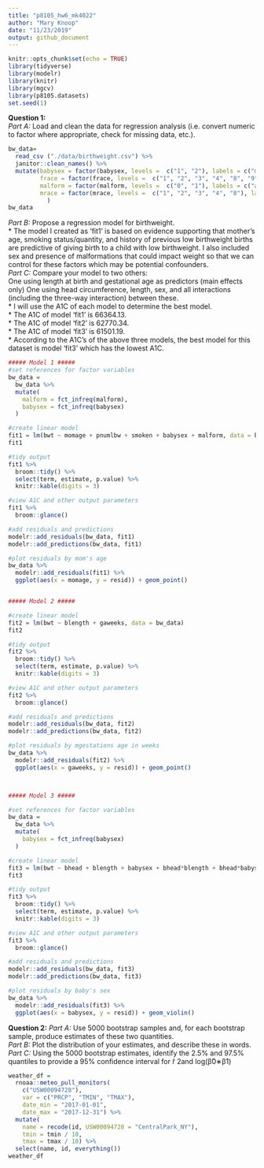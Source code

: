 ```yaml
---
title: "p8105_hw6_mk4022"
author: "Mary Knoop"
date: "11/23/2019"
output: github_document
---
```


```r
knitr::opts_chunk$set(echo = TRUE)
library(tidyverse)
library(modelr)
library(knitr)
library(mgcv)
library(p8105.datasets)
set.seed(1)
```


**Question 1:**   
*Part A:*  Load and clean the data for regression analysis (i.e. convert numeric to factor where appropriate, check for missing data, etc.).
```r
bw_data=
  read_csv ("./data/birthweight.csv") %>% 
  janitor::clean_names() %>%
  mutate(babysex = factor(babysex, levels =  c("1", "2"), labels = c("male", "female")),
         frace = factor(frace, levels =  c("1", "2", "3", "4", "8", "9"), labels = c("white", "black", "asian", "puerto rican", "other", "unknown")),
         malform = factor(malform, levels =  c("0", "1"), labels = c("absent", "present")),
         mrace = factor(mrace, levels =  c("1", "2", "3", "4", "8"), labels = c("white", "black", "asian", "puerto rican", "other"))
           )
bw_data
```

*Part B:* Propose a regression model for birthweight.  
* The model I created as 'fit1' is based on evidence supporting that mother's age, smoking status/quantity, and  history of previous low birthweight births are predictive of giving birth to a child with low birthweight. I also included sex and presence of malformations that could impact weight so that we can control for these factors which may be potential confounders.    
*Part C:* Compare your model to two others:  
One using length at birth and gestational age as predictors (main effects only)
One using head circumference, length, sex, and all interactions (including the three-way interaction) between these.   
* I will use the A1C of each model to determine the best model.  
* The A1C of model 'fit1' is 66364.13.   
* The A1C of model 'fit2' is 62770.34.  
* The A1C of model 'fit3' is 61501.19.   
* According to the A1C's of the above three models, the best model for this dataset is model 'fit3' which has the lowest A1C. 
  

```r
##### Model 1 #####
#set references for factor variables
bw_data = 
  bw_data %>% 
  mutate(
    malform = fct_infreq(malform),
    babysex = fct_infreq(babysex)
  )

#create linear model
fit1 = lm(bwt ~ momage + pnumlbw + smoken + babysex + malform, data = bw_data)
fit1

#tidy output
fit1 %>% 
  broom::tidy() %>%
  select(term, estimate, p.value) %>% 
  knitr::kable(digits = 3)

#view A1C and other output parameters
fit1 %>% 
  broom::glance() 

#add residuals and predictions
modelr::add_residuals(bw_data, fit1)
modelr::add_predictions(bw_data, fit1)

#plot residuals by mom's age
bw_data %>% 
  modelr::add_residuals(fit1) %>% 
  ggplot(aes(x = momage, y = resid)) + geom_point()


##### Model 2 #####

#create linear model
fit2 = lm(bwt ~ blength + gaweeks, data = bw_data)
fit2

#tidy output
fit2 %>% 
  broom::tidy() %>%
  select(term, estimate, p.value) %>% 
  knitr::kable(digits = 3)

#view A1C and other output parameters
fit2 %>% 
  broom::glance() 

#add residuals and predictions
modelr::add_residuals(bw_data, fit2)
modelr::add_predictions(bw_data, fit2)

#plot residuals by mgestations age in weeks
bw_data %>% 
  modelr::add_residuals(fit2) %>% 
  ggplot(aes(x = gaweeks, y = resid)) + geom_point()



##### Model 3 #####

#set references for factor variables
bw_data = 
  bw_data %>% 
  mutate(
    babysex = fct_infreq(babysex)
  )

#create linear model
fit3 = lm(bwt ~ bhead + blength + babysex + bhead*blength + bhead*babysex + blength*babysex + bhead*blength*babysex, data = bw_data)
fit3

#tidy output
fit3 %>% 
  broom::tidy() %>%
  select(term, estimate, p.value) %>% 
  knitr::kable(digits = 3)

#view A1C and other output parameters
fit3 %>% 
  broom::glance() 

#add residuals and predictions
modelr::add_residuals(bw_data, fit3)
modelr::add_predictions(bw_data, fit3)

#plot residuals by baby's sex
bw_data %>% 
  modelr::add_residuals(fit3) %>% 
  ggplot(aes(x = babysex, y = resid)) + geom_violin()
```

**Question 2:** 
*Part A:* Use 5000 bootstrap samples and, for each bootstrap sample, produce estimates of these two quantities.   
*Part B:* Plot the distribution of your estimates, and describe these in words.  
*Part C:* Using the 5000 bootstrap estimates, identify the 2.5% and 97.5% quantiles to provide a 95% confidence interval for r̂ 2and log(β̂0∗β̂1)
```r
weather_df = 
  rnoaa::meteo_pull_monitors(
    c("USW00094728"),
    var = c("PRCP", "TMIN", "TMAX"), 
    date_min = "2017-01-01",
    date_max = "2017-12-31") %>%
  mutate(
    name = recode(id, USW00094728 = "CentralPark_NY"),
    tmin = tmin / 10,
    tmax = tmax / 10) %>%
  select(name, id, everything())
weather_df
```


